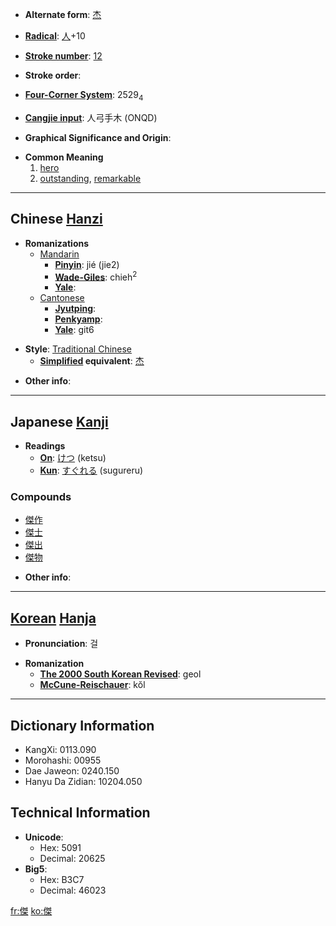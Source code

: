 * '''Alternate form''': [[杰]]

* '''[[Wiktionary:Chinese radical index| Radical]]''': [[Wiktionary:Chinese radical index 人|人]]+10

* '''[[Wiktionary:Chinese total strokes index|Stroke number]]''': [[Wiktionary:Chinese total strokes index 12|12]]

* '''Stroke order''': 

* '''[[Wiktionary:Chinese four corner index|Four-Corner System]]''': 2529<sub>4</sub>

* '''[[Wiktionary:Chinese Cangjie index|Cangjie input]]''': 人弓手木 (ONQD)

* '''Graphical Significance and Origin''': 

* '''Common Meaning'''
*# [[hero]]
*# [[outstanding]], [[remarkable]]

----

== Chinese [[Hanzi]] ==

* '''Romanizations'''
** [[Mandarin]]
*** '''[[Pinyin]]''': jié (jie2)
*** '''[[Wade-Giles]]''': chieh<sup>2</sup>
*** '''[[Yale]]''': 
**[[Cantonese]]
***'''[[Jyutping]]''':
***'''[[Penkyamp]]''': 
***'''[[Yale]]''': git6

* '''Style''': [[Traditional Chinese]] 
** '''[[Simplified Chinese|Simplified]] equivalent''': [[杰]]

* '''Other info''': 

----

== Japanese [[Kanji]] ==

* '''Readings'''
** '''[[On]]''': [[けつ]] (ketsu)
** '''[[Kun]]''': [[すぐれる]] (sugureru)

===Compounds===
*[[傑作]]
*[[傑士]]
*[[傑出]]
*[[傑物]]

* '''Other info''':  

----

== [[Korean]] [[Hanja]] ==

* '''Pronunciation''': 걸

* '''Romanization'''
** '''[[The 2000 South Korean Revised Romanization|The 2000 South Korean Revised]]''': geol
** '''[[McCune-Reischauer]]''': kŏl

----

== Dictionary Information ==

* KangXi: 0113.090
* Morohashi: 00955
* Dae Jaweon: 0240.150
* Hanyu Da Zidian: 10204.050

== Technical Information ==

* '''Unicode''':
** Hex: 5091
** Decimal: 20625
* '''Big5''':
** Hex: B3C7
** Decimal: 46023

[[fr:傑]]
[[ko:傑]]